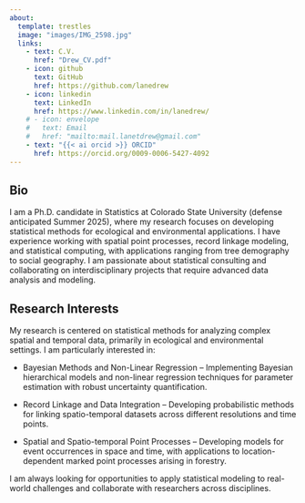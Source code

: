 ```yaml
---
about:
  template: trestles
  image: "images/IMG_2598.jpg"
  links:
    - text: C.V.
      href: "Drew_CV.pdf"
    - icon: github
      text: GitHub
      href: https://github.com/lanedrew
    - icon: linkedin
      text: LinkedIn
      href: https://www.linkedin.com/in/lanedrew/
    # - icon: envelope
    #   text: Email
    #   href: "mailto:mail.lanetdrew@gmail.com"  
    - text: "{{< ai orcid >}} ORCID"
      href: https://orcid.org/0009-0006-5427-4092
---
```


## Bio

I am a Ph.D. candidate in Statistics at Colorado State University (defense anticipated Summer 2025), where my research focuses on developing statistical methods for ecological and environmental applications. I have experience working with spatial point processes, record linkage modeling, and statistical computing, with applications ranging from tree demography to social geography. I am passionate about statistical consulting and collaborating on interdisciplinary projects that require advanced data analysis and modeling.

## Research Interests

My research is centered on statistical methods for analyzing complex spatial and temporal data, primarily in ecological and environmental settings. I am particularly interested in:

-   Bayesian Methods and Non-Linear Regression – Implementing Bayesian hierarchical models and non-linear regression techniques for parameter estimation with robust uncertainty quantification.

-   Record Linkage and Data Integration – Developing probabilistic methods for linking spatio-temporal datasets across different resolutions and time points.

-   Spatial and Spatio-temporal Point Processes – Developing models for event occurrences in space and time, with applications to location-dependent marked point processes arising in forestry.

I am always looking for opportunities to apply statistical modeling to real-world challenges and collaborate with researchers across disciplines.
